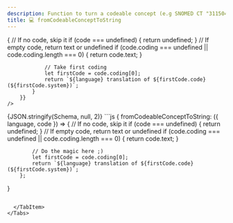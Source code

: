 ```yaml
---
description: Function to turn a codeable concept (e.g SNOMED CT "311504000") into a string for humans (e.g "With or after food")
title: 💻 fromCodeableConceptToString
---
```



<Tabs>
  <TabItem value="text" label="Human readable text" default>
    <SingleDosageToText 
        dosage={Schema} 
        config={{
            fromCodeableConceptToString: ({language, code }) => {
                // If no code, skip it
                if (code === undefined) {
                    return undefined;
                }
                // If empty code, return text or undefined
                if (code.coding === undefined || code.coding.length === 0) {
                    return code.text;
                }

                // Take first coding
                let firstCode = code.coding[0];
                return `${language} translation of ${firstCode.code} (${firstCode.system})`;
            }
        }}
    />

  </TabItem>
  <TabItem value="json" label="Dosage">
    <CodeBlock language="json">{JSON.stringify(Schema, null, 2)}</CodeBlock>
  </TabItem>
  <TabItem value="config" label="Configuration">
```js
{
        fromCodeableConceptToString: ({ language, code }) => {
            // If no code, skip it
            if (code === undefined) {
                return undefined;
            }
            // If empty code, return text or undefined
            if (code.coding === undefined || code.coding.length === 0) {
                return code.text;
            }

            // Do the magic here ;)
            let firstCode = code.coding[0];
            return `${language} translation of ${firstCode.code} (${firstCode.system})`;
        };

}

```

  </TabItem>
</Tabs>
